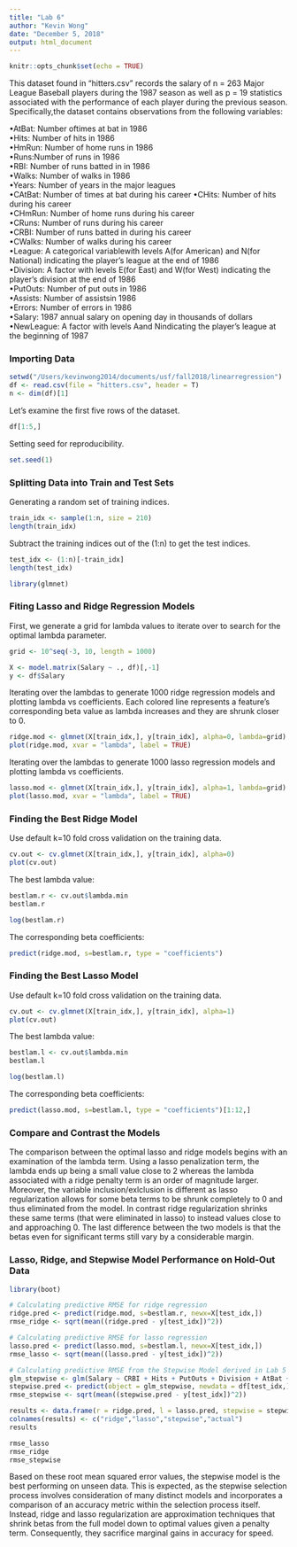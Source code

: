 ```yaml
---
title: "Lab 6"
author: "Kevin Wong"
date: "December 5, 2018"
output: html_document
---
```


```r
knitr::opts_chunk$set(echo = TRUE)
```

This  dataset found in "hitters.csv" records  the salary  of n = 263  Major League  Baseball  players  during  the  1987  season  as  well  as p = 19  statistics  associated with the performance of each player during the previous season. Specifically,the dataset contains observations from the following variables:  


•AtBat: Number oftimes at bat in 1986  
•Hits: Number of hits in 1986  
•HmRun: Number of home runs in 1986  
•Runs:Number of runs in 1986  
•RBI: Number of runs batted in in 1986  
•Walks: Number of walks in 1986  
•Years: Number of years in the major leagues  
•CAtBat: Number of times at bat during his career
•CHits: Number of hits during his career  
•CHmRun: Number of home runs during his career  
•CRuns: Number of runs during his career  
•CRBI: Number of runs batted in during his career  
•CWalks: Number of walks during his career  
•League: A categorical variablewith levels A(for American) and N(for National) indicating the player’s league at the end of 1986  
•Division: A  factor  with  levels E(for  East) and W(for  West) indicating  the player’s division at the end of 1986  
•PutOuts: Number of put outs in 1986  
•Assists: Number of assistsin 1986  
•Errors: Number of errors in 1986  
•Salary: 1987 annual salary on opening day in thousands of dollars  
•NewLeague: A  factor  with  levels Aand Nindicating  the  player’s  league  at  the beginning of 1987  
  
### Importing Data ###

```r
setwd("/Users/kevinwong2014/documents/usf/fall2018/linearregression")
df <- read.csv(file = "hitters.csv", header = T)
n <- dim(df)[1]
```

Let's examine the first five rows of the dataset.
```r
df[1:5,]
```

Setting seed for reproducibility. 
```r
set.seed(1)
```

### Splitting Data into Train and Test Sets ###  
Generating a random set of training indices. 
```r
train_idx <- sample(1:n, size = 210)
length(train_idx)
```

Subtract the training indices out of the (1:n) to get the test indices.
```r
test_idx <- (1:n)[-train_idx]
length(test_idx)
```

```r
library(glmnet)
```


### Fiting Lasso and Ridge Regression Models ###  
First, we generate a grid for lambda values to iterate over to search for the optimal lambda parameter.
```r
grid <- 10^seq(-3, 10, length = 1000)
```

```r
X <- model.matrix(Salary ~ ., df)[,-1]
y <- df$Salary
```

Iterating over the lambdas to generate 1000 ridge regression models and plotting lambda vs coefficients.  Each colored line represents a feature's corresponding beta value as lambda increases and they are shrunk closer to 0.  
```r
ridge.mod <- glmnet(X[train_idx,], y[train_idx], alpha=0, lambda=grid)
plot(ridge.mod, xvar = "lambda", label = TRUE)
```

Iterating over the lambdas to generate 1000 lasso regression models and plotting lambda vs coefficients.
```r
lasso.mod <- glmnet(X[train_idx,], y[train_idx], alpha=1, lambda=grid)
plot(lasso.mod, xvar = "lambda", label = TRUE)
```


### Finding the Best Ridge Model ### 

Use default k=10 fold cross validation on the training data.  
```r
cv.out <- cv.glmnet(X[train_idx,], y[train_idx], alpha=0)
plot(cv.out)
```

The best lambda value:
```r
bestlam.r <- cv.out$lambda.min
bestlam.r
```

```r
log(bestlam.r)
```


The corresponding beta coefficients: 
```r
predict(ridge.mod, s=bestlam.r, type = "coefficients") 
```

### Finding the Best Lasso Model ###

Use default k=10 fold cross validation on the training data.
```r
cv.out <- cv.glmnet(X[train_idx,], y[train_idx], alpha=1)
plot(cv.out)
```

The best lambda value:
```r
bestlam.l <- cv.out$lambda.min
bestlam.l
```

```r
log(bestlam.l)
```

The corresponding beta coefficients: 
```r
predict(lasso.mod, s=bestlam.l, type = "coefficients")[1:12,]
```

### Compare and Contrast the Models ### 
The comparison between the optimal lasso and ridge models begins with an examination of the lambda term.  Using a lasso penalization term, the lambda ends up being a small value close to 2 whereas the lambda associated with a ridge penalty term is an order of magnitude larger.  Moreover, the variable inclusion/exlclusion is different as lasso regularization allows for some beta terms to be shrunk completely to 0 and thus eliminated from the model. In contrast ridge regularization shrinks these same terms (that were eliminated in lasso) to instead values close to and approaching 0. The last difference between the two models is that the betas even for significant terms still vary by a considerable margin.  



### Lasso, Ridge, and Stepwise Model Performance on Hold-Out Data ### 
```r
library(boot)

# Calculating predictive RMSE for ridge regression
ridge.pred <- predict(ridge.mod, s=bestlam.r, newx=X[test_idx,])
rmse_ridge <- sqrt(mean((ridge.pred - y[test_idx])^2))

# Calculating predictive RMSE for lasso regression
lasso.pred <- predict(lasso.mod, s=bestlam.l, newx=X[test_idx,])
rmse_lasso <- sqrt(mean((lasso.pred - y[test_idx])^2))

# Calculating predictive RMSE from the Stepwise Model derived in Lab 5 
glm_stepwise <- glm(Salary ~ CRBI + Hits + PutOuts + Division + AtBat +  Walks + CWalks + CRuns + CAtBat + Assists, data = df)
stepwise.pred <- predict(object = glm_stepwise, newdata = df[test_idx,])
rmse_stepwise <- sqrt(mean((stepwise.pred - y[test_idx])^2))
```

```r
results <- data.frame(r = ridge.pred, l = lasso.pred, stepwise = stepwise.pred, actual = y[sort(test_idx)])
colnames(results) <- c("ridge","lasso","stepwise","actual")
results
```

```r
rmse_lasso
rmse_ridge
rmse_stepwise
```

Based on these root mean squared error values, the stepwise model is the best performing on unseen data.  This is expected, as the stepwise selection process involves consideration of many distinct models and incorporates a comparison of an accuracy metric within the selection process itself.  Instead, ridge and lasso regularization are approximation techniques that shrink betas from the full model down to optimal values given a penalty term.  Consequently, they sacrifice marginal gains in accuracy for speed.





